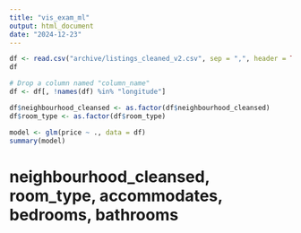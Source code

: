 ```yaml
---
title: "vis_exam_ml"
output: html_document
date: "2024-12-23"
---
```


```r
df <- read.csv("archive/listings_cleaned_v2.csv", sep = ",", header = TRUE)
df
```
```r
# Drop a column named "column_name"
df <- df[, !names(df) %in% "longitude"]
```

```r
df$neighbourhood_cleansed <- as.factor(df$neighbourhood_cleansed)
df$room_type <- as.factor(df$room_type)
```

```r
model <- glm(price ~ ., data = df)
summary(model)
```

# neighbourhood_cleansed, room_type, accommodates, bedrooms, bathrooms

